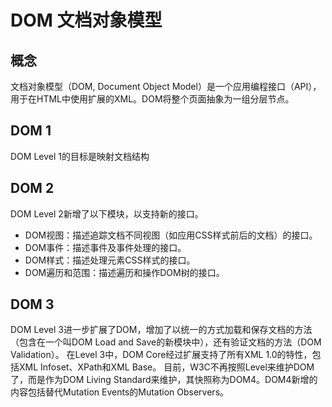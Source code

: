 # DOM 文档对象模型

## 概念
文档对象模型（DOM, Document Object Model）是一个应用编程接口（API），用于在HTML中使用扩展的XML。DOM将整个页面抽象为一组分层节点。

## DOM 1
DOM Level 1的目标是映射文档结构

## DOM 2
DOM Level 2新增了以下模块，以支持新的接口。

- DOM视图：描述追踪文档不同视图（如应用CSS样式前后的文档）的接口。
- DOM事件：描述事件及事件处理的接口。
- DOM样式：描述处理元素CSS样式的接口。
- DOM遍历和范围：描述遍历和操作DOM树的接口。

## DOM 3
DOM Level 3进一步扩展了DOM，增加了以统一的方式加载和保存文档的方法（包含在一个叫DOM Load and Save的新模块中），还有验证文档的方法（DOM Validation）。
在Level 3中，DOM Core经过扩展支持了所有XML 1.0的特性，包括XML Infoset、XPath和XML Base。
目前，W3C不再按照Level来维护DOM了，而是作为DOM Living Standard来维护，其快照称为DOM4。DOM4新增的内容包括替代Mutation Events的Mutation Observers。